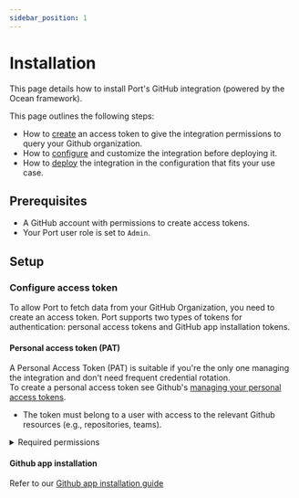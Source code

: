 ```yaml
---
sidebar_position: 1
---
```



# Installation

This page details how to install Port's GitHub integration (powered by the Ocean framework).

This page outlines the following steps:

- How to [create](#create-an-access-token) an access token to give the integration permissions to query your Github organization.
- How to [configure](#configure-the-integration) and customize the integration before deploying it.
- How to [deploy](#deploy-the-integration) the integration in the configuration that fits your use case.

## Prerequisites

- A GitHub account with permissions to create access tokens.
- Your Port user role is set to `Admin`.

## Setup

### Configure access token

To allow Port to fetch data from your GitHub Organization, you need to create an access token. Port supports two types of tokens for authentication: personal access tokens and GitHub app installation tokens.

#### Personal access token (PAT)

A Personal Access Token (PAT) is suitable if you're the only one managing the integration and don't need frequent credential rotation.  
To create a personal access token see Github's [managing your personal access tokens](https://docs.github.com/en/authentication/keeping-your-account-and-data-secure/managing-your-personal-access-tokens).

- The token must belong to a user with access to the relevant Github resources (e.g., repositories, teams).

<details>
  <summary>Required permissions</summary>

  These are the necessary permissions if you're creating a fine-grained PAT.

  **Repository permissions:**
  - **Content**: Readonly
  - **Metadata**: Readonly
  - **Pull Requests**: Readonly
  - **Deployments**: Readonly
  - **Environments**: Readonly
  
  **Organization permissions:**
  - **Webhooks**: Read and Write (for managing webhook)
</details>

#### Github app installation

Refer to our [Github app installation guide](./github-app.mdx)

<InstallMethods setupName="classic" />
